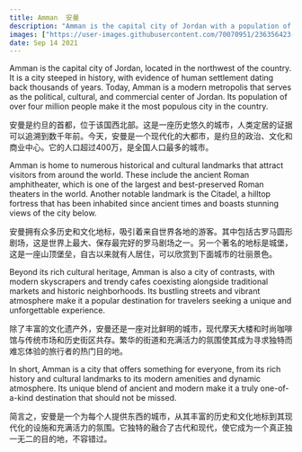 ```yaml
---
title: Amman  安曼
description: "Amman is the capital city of Jordan with a population of over four million people. \n 安曼是约旦的首都，位于该国西北部。这是一座历史悠久的城市，人类定居的证据可以追溯到数千年前。"
images: ["https://user-images.githubusercontent.com/70070951/236356423-f4c7491f-aad6-4cb1-b31d-3b7faf74b5c1.jpg"]
date: Sep 14 2021
---
```


Amman is the capital city of Jordan, located in the northwest of the country. It is a city steeped in history, with evidence of human settlement dating back thousands of years. Today, Amman is a modern metropolis that serves as the political, cultural, and commercial center of Jordan. Its population of over four million people make it the most populous city in the country.

安曼是约旦的首都，位于该国西北部。这是一座历史悠久的城市，人类定居的证据可以追溯到数千年前。今天，安曼是一个现代化的大都市，是约旦的政治、文化和商业中心。它的人口超过400万，是全国人口最多的城市。

Amman is home to numerous historical and cultural landmarks that attract visitors from around the world. These include the ancient Roman amphitheater, which is one of the largest and best-preserved Roman theaters in the world. Another notable landmark is the Citadel, a hilltop fortress that has been inhabited since ancient times and boasts stunning views of the city below.

安曼拥有众多历史和文化地标，吸引着来自世界各地的游客。其中包括古罗马圆形剧场，这是世界上最大、保存最完好的罗马剧场之一。另一个著名的地标是城堡，这是一座山顶堡垒，自古以来就有人居住，可以欣赏到下面城市的壮丽景色。

Beyond its rich cultural heritage, Amman is also a city of contrasts, with modern skyscrapers and trendy cafes coexisting alongside traditional markets and historic neighborhoods. Its bustling streets and vibrant atmosphere make it a popular destination for travelers seeking a unique and unforgettable experience.

除了丰富的文化遗产外，安曼还是一座对比鲜明的城市，现代摩天大楼和时尚咖啡馆与传统市场和历史街区共存。繁华的街道和充满活力的氛围使其成为寻求独特而难忘体验的旅行者的热门目的地。

In short, Amman is a city that offers something for everyone, from its rich history and cultural landmarks to its modern amenities and dynamic atmosphere. Its unique blend of ancient and modern make it a truly one-of-a-kind destination that should not be missed.

简言之，安曼是一个为每个人提供东西的城市，从其丰富的历史和文化地标到其现代化的设施和充满活力的氛围。它独特的融合了古代和现代，使它成为一个真正独一无二的目的地，不容错过。